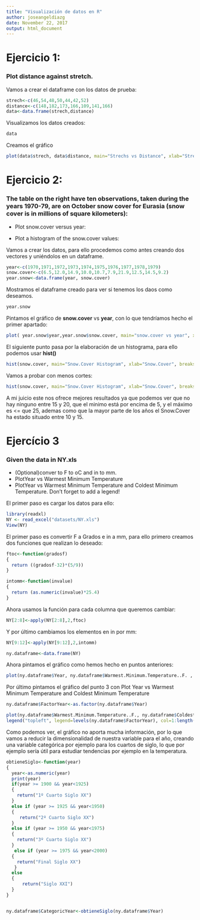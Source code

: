 ```yaml
---
title: "Visualización de datos en R"
author: joseangeldiazg
date: November 22, 2017
output: html_document
---
```


# Ejercicio 1:

### Plot distance against stretch. 

Vamos a crear el dataframe con los datos de prueba:

```r
strech<-c(46,54,48,50,44,42,52)
distance<-c(148,182,173,166,109,141,166)
data<-data.frame(strech,distance)
```

Visualizamos los datos creados:

```r
data
```

Creamos el gráfico 

```r
plot(data$strech, data$distance, main="Strechs vs Distance", xlab="Strech", ylab="Distance")
```


# Ejercicio 2:

### The table on the right have ten observations, taken during the years 1970-79, are on October snow cover for Eurasia (snow cover is in millions of square kilometers):
 
* Plot snow.cover versus year:

* Plot a histogram of the snow.cover values:


Vamos a crear los datos, para ello procedemos como antes creando dos vectores y uniéndolos en un dataframe. 


```r
year<-c(1970,1971,1972,1973,1974,1975,1976,1977,1978,1979)
snow.cover<-c(6.5,12.0,14.9,10.0,10.7,7.9,21.9,12.5,14.5,9.2)
year.snow<-data.frame(year, snow.cover)
```

Mostramos el dataframe creado para ver si tenemos los daos como deseamos.

```r
year.snow
```


Pintamos el gráfico de **snow.cover** vs **year**, con lo que tendríamos hecho el primer apartado:

```r
plot( year.snow$year,year.snow$snow.cover, main="snow.cover vs year", xlab="year", ylab="snow.cover" )
```

El siguiente punto pasa por la elaboración de un histograma, para ello podemos usar **hist()**

```r
hist(snow.cover, main="Snow.Cover Histogram", xlab="Snow.Cover", breaks=10)
```

Vamos a probar con menos cortes:

```r
hist(snow.cover, main="Snow.Cover Histogram", xlab="Snow.Cover", breaks=5)
```

A mi juicio este nos ofrece mejores resultados ya que podemos ver que no hay ninguno entre 15 y 20, que el minimo está por encima de 5, y el máximo es <= que 25, ademas como que la mayor parte de los años el Snow.Cover ha estado situado entre 10 y 15.

# Ejercício 3

### Given the data in NY.xls
* (Optional)conver to F to oC and in to mm.
* PlotYear vs Warmest Minimum Temperature
* PlotYear vs Warmest Minimum Temperature and Coldest Minimum Temperature. Don’t forget to add a legend!

El primer paso es cargar los datos para ello:

```r
library(readxl)
NY <- read_excel("datasets/NY.xls")
View(NY)
```

El primer paso es convertir F a Grados e in a mm, para ello primero creamos dos funciones que realizan lo deseado:


```r
ftoc<-function(gradosf)
{
  return ((gradosf-32)*(5/9))
}

intomm<-function(invalue)
{
  return (as.numeric(invalue)*25.4)
}
```


Ahora usamos la función para cada columna que queremos cambiar:

```r
NY[2:8]<-apply(NY[2:8],2,ftoc)
```

Y por último cambiamos los elementos en in por mm:


```r
NY[9:12]<-apply(NY[9:12],2,intomm)

ny.dataframe<-data.frame(NY)
```


Ahora pintamos el gráfico como hemos hecho en puntos anteriores:


```r
plot(ny.dataframe$Year, ny.dataframe$Warmest.Minimum.Temperature..F. , main="Warmest.Minimum.Temperature vs year", xlab="year", ylab="Warmest.Minimum.Temperature C" )
```

Por último pintamos el gráfico del punto 3 con Plot Year vs Warmest Minimum Temperature and Coldest Minimum Temperature

```r
ny.dataframe$FactorYear<-as.factor(ny.dataframe$Year)

plot(ny.dataframe$Warmest.Minimum.Temperature..F., ny.dataframe$Coldest.Minimum.Temperature..F. , col=ny.dataframe$Year, main="Warmest.Minimum.Temperature vs Coldest.Minimum.Temperature", xlab="Warmest.Minimun.T", ylab = "Coldest.Minimum.T") 
legend("topleft", legend=levels(ny.dataframe$FactorYear), col=1:length(levels(ny.dataframe$FactorYear)), pch=16)
```

Como podemos ver, el gráfico no aporta mucha información, por lo que vamos a reducir la dimensionalidad de nuestra variable para el año, creando una variable categórica por ejemplo para los cuartos de siglo, lo que por ejemplo sería útil para estudiar tendencias por ejemplo en la temperatura.



```r
obtieneSiglo<-function(year)
{
  year<-as.numeric(year)
  print(year)
  if(year >= 1900 && year<1925)
  {
    return("1º Cuarto Siglo XX")
  }
  else if (year >= 1925 && year<1950)
  {
     return("2º Cuarto Siglo XX")
  }
  else if (year >= 1950 && year<1975)
  {
    return("3º Cuarto Siglo XX")
  }
   else if (year >= 1975 && year<2000)
  {
    return("Final Siglo XX")
   }
  else
  {
      return("Siglo XXI")
  }
}


ny.dataframe$CategoricYear<-obtieneSiglo(ny.dataframe$Year)
```



